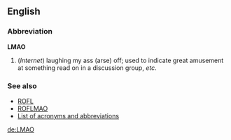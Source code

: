 ==English==
===Abbreviation===
'''LMAO'''

#(''Internet'') laughing my ass (arse) off; used to indicate great amusement at something read on in a discussion group, ''etc''.

===See also===
*[[ROFL]]
*[[ROFLMAO]]
*[[Wiktionary:List of acronyms and abbreviations|List of acronyms and abbreviations]]

[[de:LMAO]]